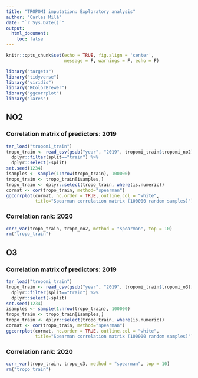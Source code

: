 ```yaml
---
title: "TROPOMI imputation: Exploratory analysis"
author: "Carles Milà"
date: "`r Sys.Date()`"
output:
  html_document:
    toc: false
---
```


```r
knitr::opts_chunk$set(echo = TRUE, fig.align = 'center', 
                      message = F, warnings = F, echo = F)

library("targets")
library("tidyverse")
library("viridis")
library("RColorBrewer")
library("ggcorrplot")
library("lares")
```

## NO2 

### Correlation matrix of predictors: 2019

```r
tar_load("tropomi_train")
tropo_train <- read_csv(gsub("year", "2019", tropomi_train$tropomi_no2)) %>%
  dplyr::filter(split=="train") %>%
  dplyr::select(-split)
set.seed(1234)
isamples <- sample(1:nrow(tropo_train), 100000)
tropo_train <- tropo_train[isamples,]
tropo_train <- dplyr::select(tropo_train, where(is.numeric))
cormat <- cor(tropo_train, method="spearman")
ggcorrplot(cormat, hc.order = TRUE, outline.col = "white", 
           title="Spearman correlation matrix (100000 random samples)")
```

### Correlation rank: 2020

```r
corr_var(tropo_train, tropo_no2, method = "spearman", top = 10) 
rm("tropo_train")
```


## O3 

### Correlation matrix of predictors: 2019

```r
tar_load("tropomi_train")
tropo_train <- read_csv(gsub("year", "2019", tropomi_train$tropomi_o3)) %>%
  dplyr::filter(split=="train") %>%
  dplyr::select(-split)
set.seed(1234)
isamples <- sample(1:nrow(tropo_train), 100000)
tropo_train <- tropo_train[isamples,]
tropo_train <- dplyr::select(tropo_train, where(is.numeric))
cormat <- cor(tropo_train, method="spearman")
ggcorrplot(cormat, hc.order = TRUE, outline.col = "white", 
           title="Spearman correlation matrix (100000 random samples)")
```

### Correlation rank: 2020

```r
corr_var(tropo_train, tropo_o3, method = "spearman", top = 10) 
rm("tropo_train")
```
